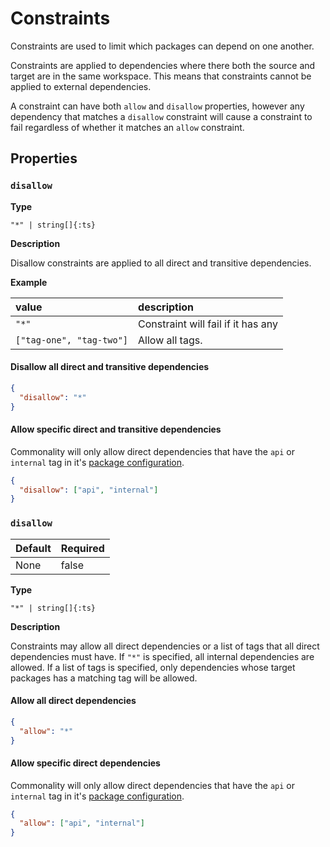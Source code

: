 # Constraints

Constraints are used to limit which packages can depend on one another.

Constraints are applied to dependencies where there both the source and target are in the same workspace.
This means that constraints cannot be applied to external dependencies.

A constraint can have both `allow` and `disallow` properties, however any dependency that matches a `disallow` constraint will cause a constraint to fail regardless of whether it matches an `allow` constraint.

## Properties

### `disallow`

**Type**

`"*" | string[]{:ts}`

**Description**

Disallow constraints are applied to all direct and transitive dependencies.

**Example**

| value                    | description                        |
| :----------------------- | :--------------------------------- |
| `"*"`                    | Constraint will fail if it has any |
| `["tag-one", "tag-two"]` | Allow all tags.                    |

#### Disallow all direct and transitive dependencies

```json
{
  "disallow": "*"
}
```

#### Allow specific direct and transitive dependencies

Commonality will only allow direct dependencies that have the `api` or `internal` tag in it's [package configuration](/reference/configuration#package-configuration).

```json
{
  "disallow": ["api", "internal"]
}
```

### `disallow`

| Default | Required |
| :------ | :------- |
| None    | false    |

**Type**

`"*" | string[]{:ts}`

**Description**

Constraints may allow all direct dependencies or a list of tags that all direct dependencies must have.
If `"*"` is specified, all internal dependencies are allowed.
If a list of tags is specified, only dependencies whose target packages has a matching tag will be allowed.

#### Allow all direct dependencies

```json
{
  "allow": "*"
}
```

#### Allow specific direct dependencies

Commonality will only allow direct dependencies that have the `api` or `internal` tag in it's [package configuration](/reference/configuration#package-configuration).

```json
{
  "allow": ["api", "internal"]
}
```
